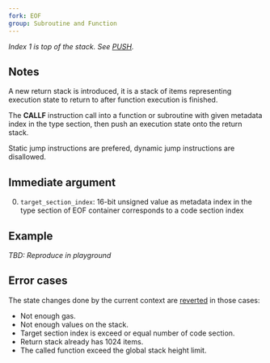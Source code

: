 ```yaml
---
fork: EOF 
group: Subroutine and Function
---
```


*Index 1 is top of the stack. See [PUSH](/#60).*

## Notes

A new return stack is introduced, it is a stack of items representing execution state to return to after function execution is finished.

The **CALLF** instruction call into a function or subroutine with given metadata index in the type section, then push an execution state onto the return stack. 

Static jump instructions are prefered, dynamic jump instructions are disallowed.

## Immediate argument

0. `target_section_index`: 16-bit unsigned value as metadata index in the type section of EOF container corresponds to a code section index

## Example

*TBD: Reproduce in playground*

## Error cases

The state changes done by the current context are [reverted](#FD) in those cases:
- Not enough gas.
- Not enough values on the stack.
- Target section index is exceed or equal number of code section.
- Return stack already has 1024 items.
- The called function exceed the global stack height limit.
